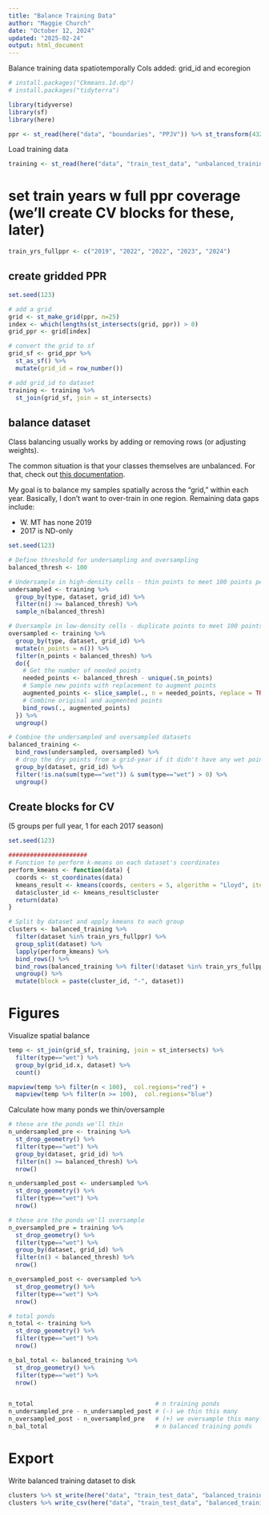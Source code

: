 ```yaml
---
title: "Balance Training Data"
author: "Maggie Church"
date: "October 12, 2024"
updated: "2025-02-24"
output: html_document
---
```


Balance training data spatiotemporally
Cols added: grid_id and ecoregion

```r
# install.packages("Ckmeans.1d.dp")
# install.packages("tidyterra")

library(tidyverse)
library(sf)
library(here)

ppr <- st_read(here("data", "boundaries", "PPJV")) %>% st_transform(4326)
```

Load training data
```r
training <- st_read(here("data", "train_test_data", "unbalanced_training", "training_2wk.shp"))
```

# set train years w full ppr coverage (we'll create CV blocks for these, later)
```r
train_yrs_fullppr <- c("2019", "2022", "2022", "2023", "2024")
```

## create gridded PPR
```r
set.seed(123)

# add a grid
grid <- st_make_grid(ppr, n=25) 
index <- which(lengths(st_intersects(grid, ppr)) > 0)
grid_ppr <- grid[index]

# convert the grid to sf
grid_sf <- grid_ppr %>%  
  st_as_sf() %>%
  mutate(grid_id = row_number()) 

# add grid_id to dataset
training <- training %>% 
  st_join(grid_sf, join = st_intersects)
```

## balance dataset

Class balancing usually works by adding or removing rows (or adjusting weights).

The common situation is that your classes themselves are unbalanced. For that, check out [this documentation](https://mlr-org.com/gallery/basic/2020-03-30-imbalanced-data/index.html).

My goal is to balance my samples spatially across the "grid," within each year. Basically, I don't want to over-train in one region. Remaining data gaps include:

-   W. MT has none 2019
-   2017 is ND-only

```r
set.seed(123)

# Define threshold for undersampling and oversampling
balanced_thresh <- 100

# Undersample in high-density cells - thin points to meet 100 points per type
undersampled <- training %>%
  group_by(type, dataset, grid_id) %>% 
  filter(n() >= balanced_thresh) %>%
  sample_n(balanced_thresh) 

# Oversample in low-density cells - duplicate points to meet 100 points per type
oversampled <- training %>%
  group_by(type, dataset, grid_id) %>% 
  mutate(n_points = n()) %>% 
  filter(n_points < balanced_thresh) %>%  
  do({
    # Get the number of needed points
    needed_points <- balanced_thresh - unique(.$n_points)  
    # Sample new points with replacement to augment points
    augmented_points <- slice_sample(., n = needed_points, replace = TRUE)  
    # Combine original and augmented points
    bind_rows(., augmented_points)  
  }) %>% 
  ungroup() 

# Combine the undersampled and oversampled datasets
balanced_training <- 
  bind_rows(undersampled, oversampled) %>% 
  # drop the dry points from a grid-year if it didn't have any wet points
  group_by(dataset, grid_id) %>% 
  filter(!is.na(sum(type=="wet")) & sum(type=="wet") > 0) %>% 
  ungroup() 
```

## Create blocks for CV
(5 groups per full year, 1 for each 2017 season)
```r
set.seed(123)

######################
# Function to perform k-means on each dataset's coordinates
perform_kmeans <- function(data) {
  coords <- st_coordinates(data)  
  kmeans_result <- kmeans(coords, centers = 5, algorithm = "Lloyd", iter.max = 60)
  data$cluster_id <- kmeans_result$cluster
  return(data)  
}

# Split by dataset and apply kmeans to each group 
clusters <- balanced_training %>%
  filter(dataset %in% train_yrs_fullppr) %>%
  group_split(dataset) %>%
  lapply(perform_kmeans) %>% 
  bind_rows() %>% 
  bind_rows(balanced_training %>% filter(!dataset %in% train_yrs_fullppr) %>% mutate(cluster_id=1)) %>% 
  ungroup() %>% 
  mutate(block = paste(cluster_id, "-", dataset))
```

# Figures

Visualize spatial balance
```r
temp <- st_join(grid_sf, training, join = st_intersects) %>% 
  filter(type=="wet") %>% 
  group_by(grid_id.x, dataset) %>% 
  count() 

mapview(temp %>% filter(n < 100),  col.regions="red") +
  mapview(temp %>% filter(n >= 100),  col.regions="blue") 
```

Calculate how many ponds we thin/oversample
```r

# these are the ponds we'll thin
n_undersampled_pre <- training %>%
  st_drop_geometry() %>%
  filter(type=="wet") %>% 
  group_by(dataset, grid_id) %>% 
  filter(n() >= balanced_thresh) %>% 
  nrow()

n_undersampled_post <- undersampled %>% 
  st_drop_geometry() %>%
  filter(type=="wet") %>% 
  nrow()

# these are the ponds we'll oversample
n_oversampled_pre = training %>%
  st_drop_geometry() %>%
  filter(type=="wet") %>% 
  group_by(dataset, grid_id) %>% 
  filter(n() < balanced_thresh) %>% 
  nrow()

n_oversampled_post <- oversampled %>% 
  st_drop_geometry() %>%
  filter(type=="wet") %>% 
  nrow()

# total ponds
n_total <- training %>% 
  st_drop_geometry() %>%
  filter(type=="wet") %>% 
  nrow()

n_bal_total <- balanced_training %>% 
  st_drop_geometry() %>%
  filter(type=="wet") %>% 
  nrow()


n_total                                  # n training ponds
n_undersampled_pre - n_undersampled_post # (-) we thin this many
n_oversampled_post - n_oversampled_pre   # (+) we oversample this many
n_bal_total                              # n balanced training ponds
```

# Export
Write balanced training dataset to disk
```r
clusters %>% st_write(here("data", "train_test_data", "balanced_training", "balanced_training_2wk_b100.shp"), append=F)
clusters %>% write_csv(here("data", "train_test_data", "balanced_training", "balanced_training_2wk_b100.csv"))
```
